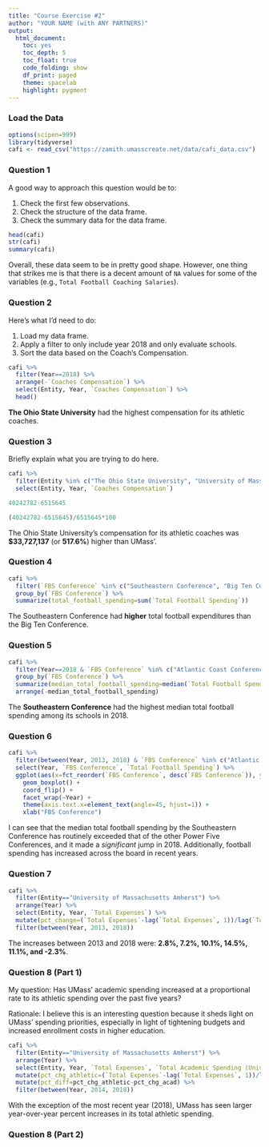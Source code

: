 ```yaml
---
title: "Course Exercise #2"
author: "YOUR NAME (with ANY PARTNERS)"
output:
  html_document:
    toc: yes
    toc_depth: 5
    toc_float: true
    code_folding: show
    df_print: paged
    theme: spacelab
    highlight: pygment
---
```


### Load the Data

```r
options(scipen=999)
library(tidyverse)
cafi <- read_csv("https://zamith.umasscreate.net/data/cafi_data.csv")
```

### Question 1

A good way to approach this question would be to:

1. Check the first few observations.
2. Check the structure of the data frame.
3. Check the summary data for the data frame.

```r
head(cafi)
str(cafi)
summary(cafi)
```

Overall, these data seem to be in pretty good shape. However, one thing that strikes me is that there is a decent amount of `NA` values for some of the variables (e.g., `Total Football Coaching Salaries`).

### Question 2

Here's what I'd need to do:

1. Load my data frame.
2. Apply a filter to only include year 2018 and only evaluate schools.
3. Sort the data based on the Coach's Compensation.

```r
cafi %>%
  filter(Year==2018) %>%
  arrange(-`Coaches Compensation`) %>%
  select(Entity, Year, `Coaches Compensation`) %>%
  head()
```

**The Ohio State University** had the highest compensation for its athletic coaches.

### Question 3

Briefly explain what you are trying to do here.

```r
cafi %>%
  filter(Entity %in% c("The Ohio State University", "University of Massachusetts Amherst"), Year==2018) %>%
  select(Entity, Year, `Coaches Compensation`)

40242782-6515645

(40242782-6515645)/6515645*100
```

The Ohio State University's compensation for its athletic coaches was **$33,727,137** (or **517.6%**) higher than UMass'.

### Question 4

```r
cafi %>%
  filter(`FBS Conference` %in% c("Southeastern Conference", "Big Ten Conference") & Year==2018) %>%
  group_by(`FBS Conference`) %>%
  summarize(total_football_spending=sum(`Total Football Spending`))
```

The Southeastern Conference had **higher** total football expenditures than the Big Ten Conference.

### Question 5

```r
cafi %>%
  filter(Year==2018 & `FBS Conference` %in% c("Atlantic Coast Conference", "Big Ten Conference", "Big 12 Conference", "Pacific-12 Conference", "Southeastern Conference")) %>%
  group_by(`FBS Conference`) %>%
  summarize(median_total_football_spending=median(`Total Football Spending`)) %>%
  arrange(-median_total_football_spending)
```

The **Southeastern Conference** had the highest median total football spending among its schools in 2018.

### Question 6

```r
cafi %>%
  filter(between(Year, 2013, 2018) & `FBS Conference` %in% c("Atlantic Coast Conference", "Big Ten Conference", "Big 12 Conference", "Pacific-12 Conference", "Southeastern Conference")) %>%
  select(Year, `FBS Conference`, `Total Football Spending`) %>%
  ggplot(aes(x=fct_reorder(`FBS Conference`, desc(`FBS Conference`)), y=`Total Football Spending`)) +
    geom_boxplot() +
    coord_flip() +
    facet_wrap(~Year) +
    theme(axis.text.x=element_text(angle=45, hjust=1)) +
    xlab("FBS Conference")
```
I can see that the median total football spending by the Southeastern Conference has routinely exceeded that of the other Power Five Conferences, and it made a _significant_ jump in 2018. Additionally, football spending has increased across the board in recent years.

### Question 7

```r
cafi %>%
  filter(Entity=="University of Massachusetts Amherst") %>%
  arrange(Year) %>%
  select(Entity, Year, `Total Expenses`) %>%
  mutate(pct_change=(`Total Expenses`-lag(`Total Expenses`, 1))/lag(`Total Expenses`, 1)*100) %>%
  filter(between(Year, 2013, 2018))
```

The increases between 2013 and 2018 were: **2.8%, 7.2%, 10.1%, 14.5%, 11.1%, and -2.3%**.

### Question 8 (Part 1)

My question: Has UMass' academic spending increased at a proportional rate to its athletic spending over the past five years?

Rationale: I believe this is an interesting question because it sheds light on UMass' spending priorities, especially in light of tightening budgets and increased enrollment costs in higher education.

```r
cafi %>%
  filter(Entity=="University of Massachusetts Amherst") %>%
  arrange(Year) %>%
  select(Entity, Year, `Total Expenses`, `Total Academic Spending (University-Wide)`) %>%
  mutate(pct_chg_athletic=(`Total Expenses`-lag(`Total Expenses`, 1))/lag(`Total Expenses`, 1)*100, pct_chg_acad=(`Total Academic Spending (University-Wide)`-lag(`Total Academic Spending (University-Wide)`, 1))/lag(`Total Academic Spending (University-Wide)`, 1)*100) %>%
  mutate(pct_diff=pct_chg_athletic-pct_chg_acad) %>%
  filter(between(Year, 2014, 2018))
```

With the exception of the most recent year (2018), UMass has seen larger year-over-year percent increases in its total athletic spending.

### Question 8 (Part 2)